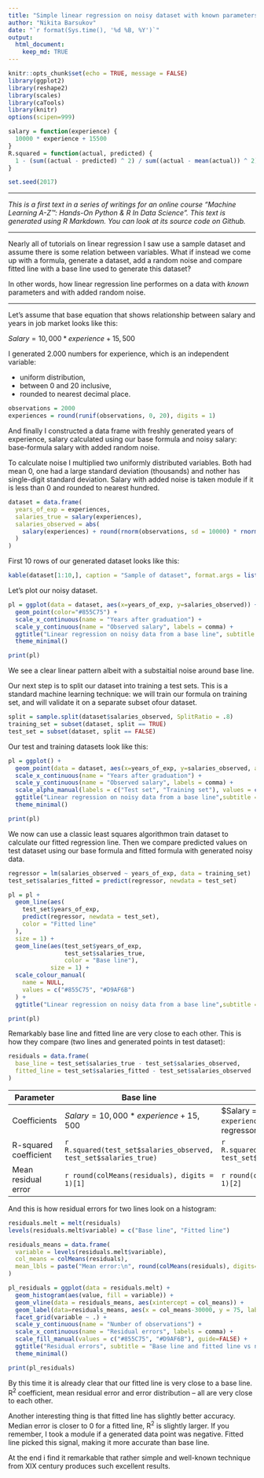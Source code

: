 ```yaml
---
title: "Simple linear regression on noisy dataset with known parameters"
author: "Nikita Barsukov"
date: "`r format(Sys.time(), '%d %B, %Y')`"
output: 
  html_document:
    keep_md: TRUE
---
```


```r
knitr::opts_chunk$set(echo = TRUE, message = FALSE)
library(ggplot2)
library(reshape2)
library(scales)
library(caTools)
library(knitr)
options(scipen=999)

salary = function(experience) {
  10000 * experience + 15500
}
R.squared = function(actual, predicted) {
  1 - (sum((actual - predicted) ^ 2) / sum((actual - mean(actual)) ^ 2))
}

set.seed(2017)

```


******
_This is a first text in a series of writings for an online course "Machine Learning A-Z™: Hands-On Python & R In Data Science". This text is generated using R Markdown. You can look at its source code on Github._

******

Nearly all of tutorials on linear regression I saw use a sample dataset and assume there is some relation between variables. What if instead we come up with a formula, generate a dataset, add a random noise and compare fitted line with a base line used to generate this dataset?

In other words, how linear regression line performes on a data with *known* parameters and with added random noise. 

******

Let's assume that base equation that shows relationship between salary and years in job market looks like this: 

$Salary = 10,000 * experience + 15,500$

I generated 2.000 numbers for experience, which is an independent variable:

 * uniform distribution, 
 * between 0 and 20 inclusive,
 * rounded to nearest decimal place.

```r
observations = 2000
experiences = round(runif(observations, 0, 20), digits = 1)
```

And finally I constructed a data frame with freshly generated years of experience, salary calculated using our base formula and noisy salary: base-formula salary with added random noise.

To calculate noise I multiplied two uniformly distributed variables. Both had mean 0, one had a large standard deviation (thousands) and nother has single-digit standard deviation. Salary with added noise is taken module if it is less than 0 and rounded to nearest hundred.

```r
dataset = data.frame(
  years_of_exp = experiences,
  salaries_true = salary(experiences),
  salaries_observed = abs(
    salary(experiences) + round(rnorm(observations, sd = 10000) * rnorm(observations, sd = 5), -2)
  )
)

```

First 10 rows of our generated dataset looks like this:

```r
kable(dataset[1:10,], caption = "Sample of dataset", format.args = list(decimal.mark = ".", big.mark = ","))

```

Let's plot our noisy dataset.

```r
pl = ggplot(data = dataset, aes(x=years_of_exp, y=salaries_observed)) +
  geom_point(color="#855C75") + 
  scale_x_continuous(name = "Years after graduation") +
  scale_y_continuous(name = "Observed salary", labels = comma) +
  ggtitle("Linear regression on noisy data from a base line", subtitle = "Random dataset generated from base line") +
  theme_minimal()

print(pl)
```

We see a clear linear pattern albeit with a substaitial noise around base line.

Our next step is to split our dataset into training a test sets. This is a standard machine learning technique: we will train our formula on training set, and will validate it on a separate subset ofour dataset.

```r

split = sample.split(dataset$salaries_observed, SplitRatio = .8)
training_set = subset(dataset, split == TRUE)
test_set = subset(dataset, split == FALSE)

```

Our test and training datasets look like this:

```r
pl = ggplot() +
  geom_point(data = dataset, aes(x=years_of_exp, y=salaries_observed, alpha = split), color="#855C75") + 
  scale_x_continuous(name = "Years after graduation") +
  scale_y_continuous(name = "Observed salary", labels = comma) +
  scale_alpha_manual(labels = c("Test set", "Training set"), values = c(1, .2), name = NULL) +
  ggtitle("Linear regression on noisy data from a base line",subtitle = "Training and test datasets") +
  theme_minimal()

print(pl)
```

We now can use a classic least squares algorithmon train dataset to calculate our fitted regression line. Then we compare predicted values on test dataset using our base formula and fitted formula with generated noisy data. 

```r
regressor = lm(salaries_observed ~ years_of_exp, data = training_set)
test_set$salaries_fitted = predict(regressor, newdata = test_set)
```


```r
pl = pl +
  geom_line(aes(
    test_set$years_of_exp,
    predict(regressor, newdata = test_set),
    color = "Fitted line"
  ),
  size = 1) +
  geom_line(aes(test_set$years_of_exp,
                test_set$salaries_true,
                color = "Base line"),
            size = 1) +
  scale_colour_manual(
    name = NULL,
    values = c("#855C75", "#D9AF6B")
  ) +
  ggtitle("Linear regression on noisy data from a base line",subtitle = "Fitted and base lines")

print(pl)
```

Remarkably base line and fitted line are very close to each other. This is how they compare (two lines and generated points in test dataset):

```r
residuals = data.frame(
  base_line = test_set$salaries_true - test_set$salaries_observed,
  fitted_line = test_set$salaries_fitted - test_set$salaries_observed
)
```


Parameter | Base line | Fitted line |
----------|-----------|-------------|
Coefficients |$Salary = 10,000 * experience + 15,500$ | $Salary = `r regressor$coefficients[2]` * experience + `r regressor$coefficients[1]`$
R-squared coefficient | `r  R.squared(test_set$salaries_observed, test_set$salaries_true)` | `r R.squared(test_set$salaries_observed, test_set$salaries_fitted)`|
Mean residual error | `r round(colMeans(residuals), digits = 1)[1]` | `r round(colMeans(residuals), digits = 1)[2]` |

And this is how residual errors for two lines look on a histogram: 

```r

residuals.melt = melt(residuals)
levels(residuals.melt$variable) = c("Base line", "Fitted line")

residuals_means = data.frame(
  variable = levels(residuals.melt$variable),
  col_means = colMeans(residuals),
  mean_lbls = paste("Mean error:\n", round(colMeans(residuals), digits=1))
)

pl_residuals = ggplot(data = residuals.melt) +
  geom_histogram(aes(value, fill = variable)) +
  geom_vline(data = residuals_means, aes(xintercept = col_means)) +
  geom_label(data=residuals_means, aes(x = col_means-30000, y = 75, label = mean_lbls)) +
  facet_grid(variable ~ .) +
  scale_y_continuous(name = "Number of observations") +
  scale_x_continuous(name = "Residual errors", labels = comma) +
  scale_fill_manual(values = c("#855C75", "#D9AF6B"), guide=FALSE) +
  ggtitle("Residual errors", subtitle = "Base line and fitted line vs noisy data") +
  theme_minimal()

print(pl_residuals)

```

By this time it is already clear that our fitted line is very close to a base line. R^2^ coefficient, mean residual error and error distribution -- all are very close to each other. 

Another interesting thing is that fitted line has slightly better accuracy. Median error is closer to 0 for a fitted line, R^2^ is slightly larger. If you remember, I took a module if a generated data point was negative. Fitted line picked this signal, making it more accurate than base line.

At the end i find it remarkable that rather simple and well-known technique from XIX century produces such excellent results.
